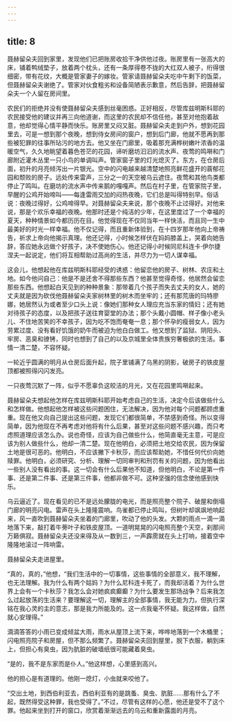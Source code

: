 ```yaml
---
---
---
```

title: 8
---




聂赫留朵夫回到家里，发现他们已把账房收拾干净供他过夜。账房里有一张高大的床，铺着鸭绒垫子，放着两个枕头，还有一条厚得卷不拢的大红双人被子，绗得很细密，带有花纹，大概是管家妻子的嫁妆。管家请聂赫留朵夫吃中午剩下的饭菜，但聂赫留朵夫谢绝了。管家对伙食粗劣和设备简陋表示歉意，然后告辞，把聂赫留朵夫一个人留在房间里。

农民们的拒绝并没有使聂赫留朵夫感到丝毫困惑。正好相反，尽管库兹明斯科耶的农民接受他的建议并再三向他道谢，而这里的农民却不信任他，甚至对他抱着敌意，他却觉得心情平静而快乐。账房里又闷又脏。聂赫留朵夫走到户外，想到花园里去，可是一想到那个夜晚，想到侍女房间的窗户，想到后门廊，他就不愿再到那些被犯罪的往事所玷污的地方去。他又坐在门廊里，吸着那充满桦树嫩叶浓香的温暖空气，久久地眺望着暮色苍茫的花园，谛听磨坊汩汩的流水声、夜莺的鸣啭和门廊附近灌木丛里一只小鸟的单调叫声。管家窗子里的灯光熄灭了。东方，在仓房后面，初升的月亮倾泻出一片银光。空中的闪电越来越清楚地照亮鲜花盛开的蓊郁花园和颓败的房子。远处传来雷声，三分之一的天空被乌云遮住。夜莺和其他鸟类都停止了鸣叫。在磨坊的流水声中传来鹅的嘎嘎声。然后在村子里，在管家院子里，早醒的公鸡开始啼叫——每逢雷雨交加的闷热夜晚，它们总是叫得特别早。俗话说：夜晚过得好，公鸡啼得早。对聂赫留朵夫来说，那个夜晚不止过得好。对他来说，那是个欢乐幸福的夜晚。他那时还是个纯洁的少年，在这里度过了一个幸福的夏天，种种情景如今都历历在目。他觉得现在不仅同当年一样快活，而且同一生中最美好的时光一样幸福。他不仅记得，而且重新体验到，在十四岁那年他向上帝祷告，祈求上帝向他揭示真理。他还记得，小时候怎样伏在妈妈膝盖上，哭着向她告辞，答应她永远做个好孩子，决不使她伤心。他还记得小时候同尼科连卡·伊尔捷涅夫一起说定，他们将互相帮助过高尚的生活，并尽力为一切人谋幸福。

这会儿，他想起他在库兹明斯科耶经受的诱惑：他留恋他的房子、树林、农庄和土地。如今他问自己：他是不是还舍不得那些东西？他甚至觉得奇怪，他居然会留恋那些东西。他想起白天见到的种种景象：那带着几个孩子而失去丈夫的女人，她的丈夫就是因为砍伐他聂赫留朵夫家树林里的树木而坐牢的；还有那荒唐的玛特廖娜，她居然认为或者至少口头上说：像她们那种女人理应充当东家的情妇；还有她对待孩子的态度，以及把孩子送往育婴堂的办法；那个头戴小圆帽、样子像小老头儿、不住地苦笑的不幸孩子，因为吃不饱而奄奄一息；那个怀孕的瘦弱女人，因为劳累过度、没有看好饥饿的奶牛而被迫为他白白做工。他又想到了监狱、阴阳头、牢房、恶臭和镣铐，同时也想到了自己的以及京城里全体贵族穷奢极欲的生活。事情一清二楚，不容怀疑。

一轮近乎圆满的明月从仓房后面升起，院子里铺满了乌黑的阴影，破房子的铁皮屋顶都被照得闪闪发亮。

一只夜莺沉默了一阵，似乎不愿辜负这皎洁的月光，又在花园里鸣啭起来。

聂赫留朵夫想起他怎样在库兹明斯科耶开始考虑自己的生活，决定今后该做些什么和怎样做。他想起他怎样被这些问题困住，无法解决，因为他对每个问题都顾虑重重。现在他又向自己提出这些问题，发现它们都很简单，不禁感到奇怪。所以变得简单，因为他现在不再考虑对他将有什么后果，甚至对这些问题不感兴趣，而只考虑照道理应该怎么办。说也奇怪，应该为自己做些什么，他简直毫无主意，可是应该为别人做些什么，他却一清二楚。现在他明白，必须把土地交给农民，因为保留土地是很可恶的。他明白，不应该撇下卡秋莎，而应该帮助她，不惜任何代价向她赎罪。他明白，必须研究、分析、理解一切同审判和刑罚有关的问题，因为他看出一些别人没有看出的事。这一切会有什么后果他不知道，但他明白，不论是第一件事、还是第二件事、还是第三件事，他都非做不可。这种坚强的信念使他感到快乐。

乌云逼近了。现在看见的已不是远处朦胧的电光，而是照亮整个院子、破屋和倒塌门廊的明亮闪电。雷声在头上隆隆震响。鸟雀都已停止鸣叫，但树叶却飒飒地响起来，风一直吹到聂赫留朵夫坐着的门廊里，吹动了他的头发。大颗的雨点一滴一滴地落下来，敲打着牛蒡叶子和铁皮屋顶。一道明晃晃的闪电照亮整个天空，刹那间万籁俱寂。聂赫留朵夫还没来得及从一数到三，一声霹雳就在头上打响，接着空中隆隆地滚过一阵响雷。

聂赫留朵夫走进屋里。

“真的，真的，”他想，“我们生活中的一切事情，这些事情的全部意义，我不理解，也无法理解。我为什么有两个姑妈？为什么尼科连卡死了，而我却活着？为什么世界上会有一个卡秋莎？我怎么会对她疯疯癫癫？为什么要发生那场战争？后来我怎么过起放荡的生活来？要理解这一切，理解主的全部事情，我无能为力。但执行深铭在我心灵的主的意志，那是我力所能及的。这一点我毫不怀疑。我这样做，自然就心安理得。”

滴滴答答的小雨已变成倾盆大雨，雨水从屋顶上流下来，哗哗地落到一个木桶里；闪电照亮院子和房屋，但不那么频繁了。聂赫留朵夫回到屋里，脱下衣服，躺到床上，但担心有臭虫，因为肮脏的破墙纸很可能藏着臭虫。

“是的，我不是东家而是仆人。”他这样想，心里感到高兴。

他的担心是有道理的。他刚一熄灯，小虫就来咬他了。

“交出土地，到西伯利亚去，西伯利亚有的是跳蚤、臭虫、肮脏……那有什么了不起，既然得受这种罪，我也受得了。”不过，尽管有这样的心愿，他还是受不了这个罪。他起来坐到打开的窗口，欣赏着渐渐远去的乌云和重新露面的月亮。